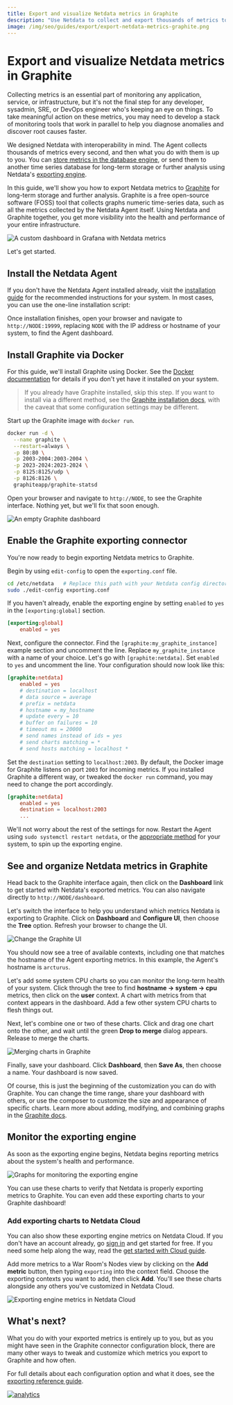 ```yaml
---
title: Export and visualize Netdata metrics in Graphite 
description: "Use Netdata to collect and export thousands of metrics to Graphite for long-term storage or further analysis."
image: /img/seo/guides/export/export-netdata-metrics-graphite.png
---
```


# Export and visualize Netdata metrics in Graphite

Collecting metrics is an essential part of monitoring any application, service, or infrastructure, but it's not the
final step for any developer, sysadmin, SRE, or DevOps engineer who's keeping an eye on things. To take meaningful
action on these metrics, you may need to develop a stack of monitoring tools that work in parallel to help you diagnose
anomalies and discover root causes faster.

We designed Netdata with interoperability in mind. The Agent collects thousands of metrics every second, and then what
you do with them is up to you. You can [store metrics in the database engine](/docs/guides/longer-metrics-storage.md),
or send them to another time series database for long-term storage or further analysis using Netdata's [exporting
engine](/docs/export/external-databases.md).

In this guide, we'll show you how to export Netdata metrics to [Graphite](https://graphiteapp.org/) for long-term
storage and further analysis. Graphite is a free open-source software (FOSS) tool that collects graphs numeric
time-series data, such as all the metrics collected by the Netdata Agent itself. Using Netdata and Graphite together,
you get more visibility into the health and performance of your entire infrastructure.

![A custom dashboard in Grafana with Netdata
metrics](https://user-images.githubusercontent.com/1153921/83903855-b8828480-a713-11ea-8edb-927ba521599b.png)

Let's get started.

## Install the Netdata Agent

If you don't have the Netdata Agent installed already, visit the [installation guide](/packaging/installer/README.md)
for the recommended instructions for your system. In most cases, you can use the one-line installation script:

<OneLineInstallWget/>

Once installation finishes, open your browser and navigate to `http://NODE:19999`, replacing `NODE` with the IP address
or hostname of your system, to find the Agent dashboard.

## Install Graphite via Docker

For this guide, we'll install Graphite using Docker. See the [Docker documentation](https://docs.docker.com/get-docker/)
for details if you don't yet have it installed on your system.

> If you already have Graphite installed, skip this step. If you want to install via a different method, see the
> [Graphite installation docs](https://graphite.readthedocs.io/en/latest/install.html), with the caveat that some
> configuration settings may be different.

Start up the Graphite image with `docker run`.

```bash
docker run -d \
  --name graphite \
  --restart=always \
  -p 80:80 \
  -p 2003-2004:2003-2004 \
  -p 2023-2024:2023-2024 \
  -p 8125:8125/udp \
  -p 8126:8126 \
  graphiteapp/graphite-statsd
```

Open your browser and navigate to `http://NODE`, to see the Graphite interface. Nothing yet, but we'll fix that soon
enough.

![An empty Graphite
dashboard](https://user-images.githubusercontent.com/1153921/83798958-ea371500-a659-11ea-8403-d46f77a05b78.png)

## Enable the Graphite exporting connector

You're now ready to begin exporting Netdata metrics to Graphite.

Begin by using `edit-config` to open the `exporting.conf` file.

```bash
cd /etc/netdata   # Replace this path with your Netdata config directory
sudo ./edit-config exporting.conf
```

If you haven't already, enable the exporting engine by setting `enabled` to `yes` in the `[exporting:global]` section.

```conf
[exporting:global]
    enabled = yes
```

Next, configure the connector. Find the `[graphite:my_graphite_instance]` example section and uncomment the line.
Replace `my_graphite_instance` with a name of your choice. Let's go with `[graphite:netdata]`. Set `enabled` to `yes`
and uncomment the line. Your configuration should now look like this:

```conf
[graphite:netdata]
    enabled = yes
    # destination = localhost
    # data source = average
    # prefix = netdata
    # hostname = my_hostname
    # update every = 10
    # buffer on failures = 10
    # timeout ms = 20000
    # send names instead of ids = yes
    # send charts matching = *
    # send hosts matching = localhost *
```

Set the `destination` setting to `localhost:2003`. By default, the Docker image for Graphite listens on port `2003` for
incoming metrics. If you installed Graphite a different way, or tweaked the `docker run` command, you may need to change
the port accordingly.

```conf
[graphite:netdata]
    enabled = yes
    destination = localhost:2003
    ...
```

We'll not worry about the rest of the settings for now. Restart the Agent using `sudo systemctl restart netdata`, or the
[appropriate method](/docs/configure/start-stop-restart.md) for your system, to spin up the exporting engine.

## See and organize Netdata metrics in Graphite

Head back to the Graphite interface again, then click on the **Dashboard** link to get started with Netdata's exported
metrics. You can also navigate directly to `http://NODE/dashboard`.

Let's switch the interface to help you understand which metrics Netdata is exporting to Graphite. Click on **Dashboard**
and **Configure UI**, then choose the **Tree** option. Refresh your browser to change the UI.

![Change the Graphite
UI](https://user-images.githubusercontent.com/1153921/83798697-77c63500-a659-11ea-8ed5-5e274953c871.png)

You should now see a tree of available contexts, including one that matches the hostname of the Agent exporting metrics.
In this example, the Agent's hostname is `arcturus`.

Let's add some system CPU charts so you can monitor the long-term health of your system. Click through the tree to find
**hostname → system → cpu** metrics, then click on the **user** context. A chart with metrics from that context appears
in the dashboard. Add a few other system CPU charts to flesh things out.

Next, let's combine one or two of these charts. Click and drag one chart onto the other, and wait until the green **Drop
to merge** dialog appears. Release to merge the charts.

![Merging charts in
Graphite](https://user-images.githubusercontent.com/1153921/83817628-1bbfd880-a67a-11ea-81bc-05efc639b6ce.png)

Finally, save your dashboard. Click **Dashboard**, then **Save As**, then choose a name. Your dashboard is now saved.

Of course, this is just the beginning of the customization you can do with Graphite. You can change the time range,
share your dashboard with others, or use the composer to customize the size and appearance of specific charts. Learn
more about adding, modifying, and combining graphs in the [Graphite
docs](https://graphite.readthedocs.io/en/latest/dashboard.html).

## Monitor the exporting engine

As soon as the exporting engine begins, Netdata begins reporting metrics about the system's health and performance.

![Graphs for monitoring the exporting
engine](https://user-images.githubusercontent.com/1153921/83800787-e5c02b80-a65c-11ea-865a-c447d2ce4cbb.png)

You can use these charts to verify that Netdata is properly exporting metrics to Graphite. You can even add these
exporting charts to your Graphite dashboard!

### Add exporting charts to Netdata Cloud

You can also show these exporting engine metrics on Netdata Cloud. If you don't have an account already, go [sign
in](https://app.netdata.cloud) and get started for free. If you need some help along the way, read the [get started with
Cloud guide](https://learn.netdata.cloud/docs/cloud/get-started).

Add more metrics to a War Room's Nodes view by clicking on the **Add metric** button, then typing `exporting` into the
context field. Choose the exporting contexts you want to add, then click **Add**. You'll see these charts alongside any
others you've customized in Netdata Cloud.

![Exporting engine metrics in Netdata
Cloud](https://user-images.githubusercontent.com/1153921/83902769-db139e00-a711-11ea-828e-aa7e32b04c75.png)

## What's next?

What you do with your exported metrics is entirely up to you, but as you might have seen in the Graphite connector
configuration block, there are many other ways to tweak and customize which metrics you export to Graphite and how
often. 

For full details about each configuration option and what it does, see the [exporting reference
guide](/exporting/README.md).

[![analytics](https://www.google-analytics.com/collect?v=1&aip=1&t=pageview&_s=1&ds=github&dr=https%3A%2F%2Fgithub.com%2Fnetdata%2Fnetdata&dl=https%3A%2F%2Fmy-netdata.io%2Fgithub%2Fdocs%2Fguides%2Fexport%2Fexport-netdata-metrics-graphite.md&_u=MAC~&cid=5792dfd7-8dc4-476b-af31-da2fdb9f93d2&tid=UA-64295674-3)](<>)
